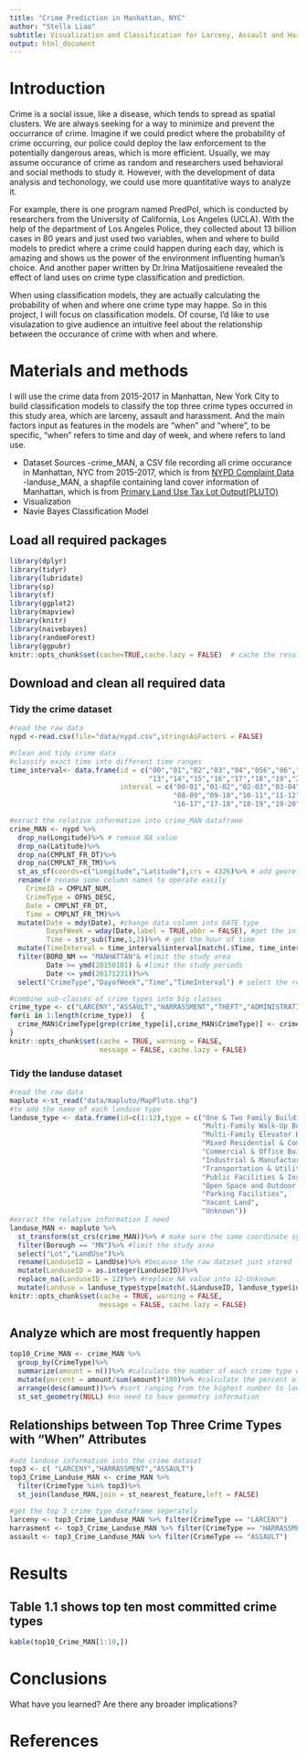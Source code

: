 ```yaml
---
title: "Crime Prediction in Manhattan, NYC"
author: "Stella Liao"
subtitle: Visualization and Classification for Larceny, Assault and Harassment
output: html_document
---
```


# Introduction
Crime is a social issue, like a disease, which tends to spread as spatial clusters. We are always seeking for a way to minimize and prevent the occurrance of crime. Imagine if we could predict where the probability of crime occurring, our police could deploy the law enforcement to the potentially dangerous areas, which is more efficient. Usually, we may assume occurance of crime as random and researchers used behavioral and social methods to study it. However, with the development of data analysis and techonology, we could use more quantitative ways to analyze it.

For example, there is one program named PredPol, which is conducted by researchers from the University of California, Los Angeles (UCLA). With the help of the department of Los Angeles Police, they collected about 13 billion cases in 80 years and just used two variables, when and where to build models to predict where a crime could happen during each day, which is amazing and shows us the power of the environment influenting human's choice. And another paper written by Dr.Irina Matijosaitiene revealed the effect of land uses on crime type classification and prediction.

When using classification models, they are actually calculating the probability of when and where one crime type may happe. So in this project, I will focus on classification models. Of course, I'd like to use visulazation to give audience an intuitive feel about the relationship between the occurance of crime with when and where.

# Materials and methods 
I will use the crime data from 2015-2017 in Manhattan, New York City to build classification models to classify the top three crime types occurred in this study area, which are larceny, assault and harassment. And the main factors input as features in the models are "when" and "where", to be specific, "when" refers to time and day of week, and where refers to land use.

* Dataset Sources
  -crime_MAN, a CSV file recording all crime occurance in Manhattan, NYC from 2015-2017, which is from <a href="https://data.cityofnewyork.us/Public-Safety/NYPD-Complaint-Data-Historic/qgea-i56i">NYPD Complaint Data</a>
  -landuse_MAN, a shapfile containing land cover information of Manhattan, which is from <a href="https://www1.nyc.gov/site/planning/data-maps/open-data/dwn-pluto-mappluto.page">Primary Land Use Tax Lot Output(PLUTO)</a>
* Visualization
* Navie Bayes Classification Model

## Load all required packages
```r
library(dplyr)
library(tidyr)
library(lubridate)
library(sp)
library(sf)
library(ggplot2)
library(mapview)
library(knitr)
library(naivebayes)
library(randomForest)
library(ggpubr)
knitr::opts_chunk$set(cache=TRUE,cache.lazy = FALSE)  # cache the results for quick compiling
```

## Download and clean all required data

### Tidy the crime dataset
```r
#read the raw data
nypd <-read.csv(file="data/nypd.csv",stringsAsFactors = FALSE)

#clean and tidy crime data
#classify exact time into different time ranges
time_interval<- data.frame(id = c("00","01","02","03","04","056","06","07","08","09","10","11","12",
                                  "13","14","15","16","17","18","19","20","21","22","23","24"),
                           interval = c("00-01","01-02","02-03","03-04","04-05","05-06","06-07","07-08",
                                        "08-09","09-10","10-11","11-12","12-13","13-14","14-15","15-16",
                                        "16-17","17-18","18-19","19-20","20-21","21-22","22-23","23-24","00-01"))

#exract the relative information into crime_MAN dataframe
crime_MAN <- nypd %>%
  drop_na(Longitude)%>% # remove NA value
  drop_na(Latitude)%>%
  drop_na(CMPLNT_FR_DT)%>%
  drop_na(CMPLNT_FR_TM)%>%
  st_as_sf(coords=c("Longitude","Latitude"),crs = 4326)%>% # add georeferenced information
  rename(# rename some column names to operate easily
    CrimeID = CMPLNT_NUM,
    CrimeType = OFNS_DESC,
    Date = CMPLNT_FR_DT,
    Time = CMPLNT_FR_TM)%>%
  mutate(Date = mdy(Date), #change data column into DATE type
         DayofWeek = wday(Date,label = TRUE,abbr = FALSE), #get the information about day of week
         Time = str_sub(Time,1,2))%>% # get the hour of time
  mutate(TimeInterval = time_interval$interval[match(.$Time, time_interval$id)])%>% #add a new column storing time ranges
  filter(BORO_NM == "MANHATTAN"& #limit the study area
         Date >= ymd(20150101) & #limit the study periods
         Date <= ymd(20171231))%>%
  select("CrimeType","DayofWeek","Time","TimeInterval") # select the relative columns

#combine sub-classes of crime types into big classes
crime_type <- c("LARCENY","ASSAULT","HARRASSMENT","THEFT","ADMINISTRATIVE CODE","HOMICIDE","INTOXICATED","LOITERING","OTHERSTATE LAW","OFFENSES")
for(i in 1:length(crime_type))  {
  crime_MAN$CrimeType[grep(crime_type[i],crime_MAN$CrimeType)] <- crime_type[i]
}
knitr::opts_chunk$set(cache = TRUE, warning = FALSE, 
                      message = FALSE, cache.lazy = FALSE)

```

### Tidy the landuse dataset
```r
#read the raw data
mapluto <-st_read("data/mapluto/MapPluto.shp")
#to add the name of each landuse type
landuse_type <- data.frame(id=c(1:12),type = c("One & Two Family Buildings",
                                               "Multi-Family Walk-Up Buildings",
                                               "Multi-Family Elevator Buildings", 
                                               "Mixed Residential & Commercial Buildings",
                                               "Commercial & Office Buildings",
                                               "Industrial & Manufacturing",
                                               "Transportation & Utility",
                                               "Public Facilities & Institutions",
                                               "Open Space and Outdoor Recreation",
                                               "Parking Facilities",
                                               "Vacant Land",
                                               "Unknown"))
#exract the relative information I need
landuse_MAN <- mapluto %>%
  st_transform(st_crs(crime_MAN))%>% # make sure the same coordinate system
  filter(Borough == "MN")%>% #limit the study area
  select("Lot","LandUse")%>%
  rename(LanduseID = LandUse)%>% #because the raw dataset just stored landuse id in "LandUse" Column
  mutate(LanduseID = as.integer(LanduseID))%>%
  replace_na(LanduseID = 12)%>% #replace NA value into 12-Unknown
  mutate(Landuse = landuse_type$type[match(.$LanduseID, landuse_type$id)]) #add a new column storing land cover names
knitr::opts_chunk$set(cache = TRUE, warning = FALSE, 
                      message = FALSE, cache.lazy = FALSE)
```

## Analyze which are most frequently happen

```r
top10_Crime_MAN <- crime_MAN %>% 
  group_by(CrimeType)%>%
  summarize(amount = n())%>% #calculate the number of each crime type occurred totally 
  mutate(percent = amount/sum(amount)*100)%>% #calculate the percent of each crime type
  arrange(desc(amount))%>% #sort ranging from the highest number to lowest one
  st_set_geometry(NULL) #no need to have geometry information
```

## Relationships between Top Three Crime Types with "When" Attributes
```r
#add landuse information into the crime dataset
top3 <- c( "LARCENY","HARRASSMENT","ASSAULT")
top3_Crime_Landuse_MAN <- crime_MAN %>%
  filter(CrimeType %in% top3)%>%
  st_join(landuse_MAN,join = st_nearest_feature,left = FALSE)

#get the top 3 crime type dataframe seperately
larceny <- top3_Crime_Landuse_MAN %>% filter(CrimeType == "LARCENY")
harrasment <- top3_Crime_Landuse_MAN %>% filter(CrimeType == "HARRASSMENT")
assault <- top3_Crime_Landuse_MAN %>% filter(CrimeType == "ASSAULT")

```

# Results

## Table 1.1 shows top ten most committed crime types

```r
kable(top10_Crime_MAN[1:10,]) 
```


# Conclusions

What have you learned?  Are there any broader implications?

# References

